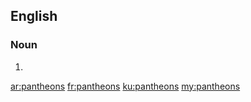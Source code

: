 ==English==

===Noun===
{{head|en|plural}}

# {{plural of|pantheon|lang=en|nocat=1}}

[[ar:pantheons]]
[[fr:pantheons]]
[[ku:pantheons]]
[[my:pantheons]]